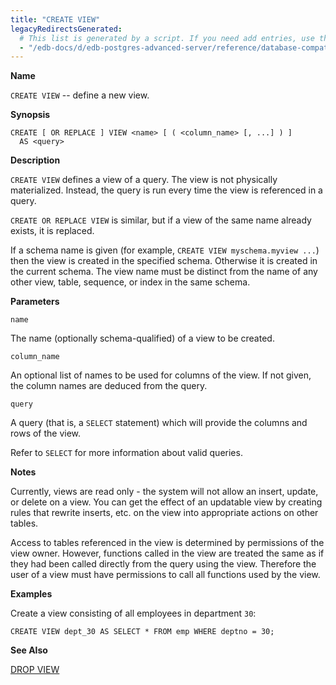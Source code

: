 ```yaml
---
title: "CREATE VIEW"
legacyRedirectsGenerated:
  # This list is generated by a script. If you need add entries, use the `legacyRedirects` key.
  - "/edb-docs/d/edb-postgres-advanced-server/reference/database-compatibility-for-oracle-developers-reference-guide/9.6/Database_Compatibility_for_Oracle_Developers_Reference_Guide.1.057.html"
---
```


<div id="create_view" class="registered_link"></div>

**Name**

`CREATE VIEW` -- define a new view.

**Synopsis**

```text
CREATE [ OR REPLACE ] VIEW <name> [ ( <column_name> [, ...] ) ]
  AS <query>
```

**Description**

`CREATE VIEW` defines a view of a query. The view is not physically materialized. Instead, the query is run every time the view is referenced in a query.

`CREATE OR REPLACE VIEW` is similar, but if a view of the same name already exists, it is replaced.

If a schema name is given (for example, `CREATE VIEW myschema.myview ...`) then the view is created in the specified schema. Otherwise it is created in the current schema. The view name must be distinct from the name of any other view, table, sequence, or index in the same schema.

**Parameters**

`name`

 The name (optionally schema-qualified) of a view to be created.

`column_name`

 An optional list of names to be used for columns of the view. If not given, the column names are deduced from the query.

`query`

 A query (that is, a `SELECT` statement) which will provide the columns and rows of the view.

Refer to `SELECT` for more information about valid queries.

**Notes**

Currently, views are read only - the system will not allow an insert, update, or delete on a view. You can get the effect of an updatable view by creating rules that rewrite inserts, etc. on the view into appropriate actions on other tables.

Access to tables referenced in the view is determined by permissions of the view owner. However, functions called in the view are treated the same as if they had been called directly from the query using the view. Therefore the user of a view must have permissions to call all functions used by the view.

**Examples**

Create a view consisting of all employees in department `30`:

```text
CREATE VIEW dept_30 AS SELECT * FROM emp WHERE deptno = 30;
```

**See Also**

[DROP VIEW](62_drop_view/#drop_view)
